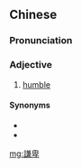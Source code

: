 {{also|谦卑}}
==Chinese==
{{zh-forms|s=谦卑}}

===Pronunciation===
{{zh-pron
|m=qiānbēi
|c=him1 bei1
|h=pfs=khiâm-pî
|mn=qz,tw,xm,zz:khiam-pi
|cat=a
}}

===Adjective===
{{zh-adj}}

# [[humble]]

====Synonyms====
* {{zh-l|謙遜}}
* {{zh-l|謙虛}}

[[mg:謙卑]]
